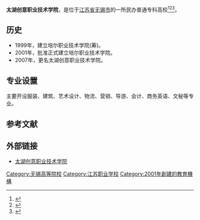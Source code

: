{{coord|31.56699|120.21988|display=title}}
{{高校
| name =太湖创意职业技术学院
| image =
| logo =
| motto =
| rector =
| type = 民办
| established =2001年
| location = [[中华人民共和国|中华人民共和国]][[江苏省|江苏省]][[无锡市|无锡市]]
| students =
| staff =
| campus =
| address =无锡市钱荣路80号  
| telephone =
| area =
| sports =
| website =http://www.thcyzy.org/
}}
'''太湖创意职业技术学院'''，是位于[[江苏省|江苏省]][[无锡市|无锡市]]的一所民办普通专科高校<ref>{{cite book|title=瞭望新聞周刊|url=http://books.google.com/books?id=rwhWAAAAYAAJ|year=2004|publisher=瞭望周刊社|pages=58–59}}</ref><ref>{{Cite web |url=http://www.thcyzy.org/ReadNews.asp?NewsID=288 |title=太湖创意职业技术学院简介 |access-date=2010-10-26 |archive-url=https://web.archive.org/web/20100825191713/http://www.thcyzy.org/ReadNews.asp?NewsID=288 |archive-date=2010-08-25 |dead-url=yes }}</ref><ref name="楊景堯2003">{{cite book|author=楊景堯|title=中國大陸高等敎育之硏究|url=http://books.google.com/books?id=cGolAQAAMAAJ|year=2003|publisher=高等敎育出版|isbn=978-957-814-492-7|page=276}}</ref>。

==历史==
*1999年，建立培尔职业技术学院(筹)。
*2001年，批准正式建立培尔职业技术学院。
*2007年，更名太湖创意职业技术学院。
== 专业设置 ==
主要开设服装、建筑、艺术设计、物流、营销、导游、会计、商务英语、文秘等专业。
== 参考文献 ==
{{reflist}}
== 外部链接 ==
* [http://www.thcyzy.org/ 太湖创意职业技术学院]{{Wayback|url=http://www.thcyzy.org/ |date=20110430145138 }}

{{Univ-stub}}

{{江苏高等院校|nocat}}
{{民办大学}}
[[Category:无锡高等院校|Category:无锡高等院校]]
[[Category:江苏职业学校|Category:江苏职业学校]]
[[Category:2001年創建的教育機構|Category:2001年創建的教育機構]]